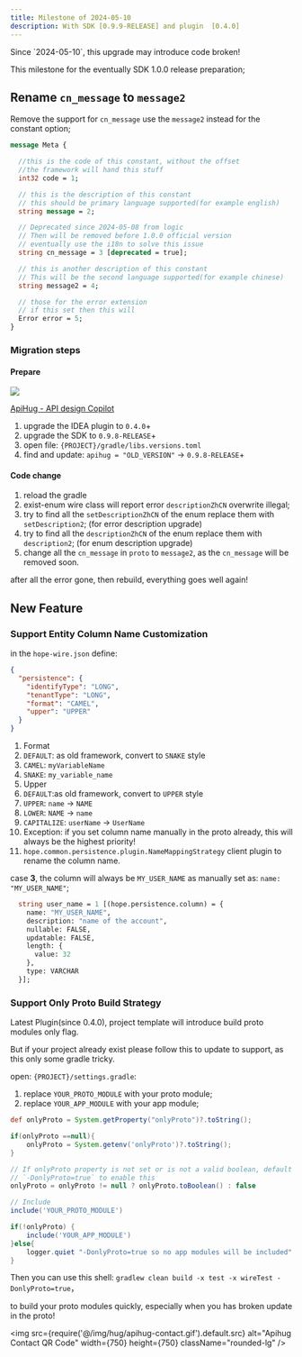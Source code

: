 ```yaml
---
title: Milestone of 2024-05-10
description: With SDK [0.9.9-RELEASE] and plugin  [0.4.0]
---
```



<TipBad>
  Since `2024-05-10`, this upgrade may introduce code broken!  
</TipBad>

This milestone for the eventually SDK 1.0.0 release preparation;

## Rename  `cn_message` to `message2`

Remove the support for  `cn_message` use the `message2` instead for the constant option;

```protobuf
message Meta {

  //this is the code of this constant, without the offset
  //the framework will hand this stuff
  int32 code = 1;

  // this is the description of this constant
  // this should be primary language supported(for example english)
  string message = 2;

  // Deprecated since 2024-05-08 from logic
  // Then will be removed before 1.0.0 official version
  // eventually use the i18n to solve this issue
  string cn_message = 3 [deprecated = true];

  // this is another description of this constant
  // This will be the second language supported(for example chinese)
  string message2 = 4;

  // those for the error extension
  // if this set then this will
  Error error = 5;
}
```

### Migration steps

#### Prepare

<a target="_blank" href="https://search.maven.org/artifact/com.apihug/it-bom"><img src="https://img.shields.io/maven-central/v/com.apihug/it-bom.svg?label=Maven%20Central" /></a>

[ApiHug - API design Copilot](https://plugins.jetbrains.com/plugin/23534-apihug--api-design-copilot)

1. upgrade the IDEA plugin to `0.4.0`+
2. upgrade the SDK to `0.9.8-RELEASE`+
1. open file: `{PROJECT}/gradle/libs.versions.toml`
2. find and update: `apihug = "OLD_VERSION"` -> `0.9.8-RELEASE`+

#### Code change

1. reload the gradle
2. exist-enum wire class will report error `descriptionZhCN` overwrite illegal;
3. try to find all the `setDescriptionZhCN` of the enum replace them with `setDescription2`; (for error description upgrade)
4. try to find all the `descriptionZhCN` of the enum replace them with `description2`; (for enum description upgrade)
5. change all the `cn_message` in `proto` to  `message2`, as the `cn_message` will be removed soon.

after all the error gone,  then rebuild, everything goes well again!

## New Feature

### Support Entity Column Name Customization

in the `hope-wire.json` define:

```json
{
  "persistence": {
    "identifyType": "LONG",
    "tenantType": "LONG",
    "format": "CAMEL",
    "upper": "UPPER"
  }
}
```

1. Format
2. `DEFAULT`: as old framework, convert to `SNAKE` style
3. `CAMEL`: `myVariableName`
4. `SNAKE`: `my_variable_name`
5. Upper
6. `DEFAULT`:as old framework, convert to `UPPER` style
7. `UPPER`: `name` -> `NAME`
8. `LOWER`: `NAME` -> `name`
9. `CAPITALIZE`:  `userName` -> `UserName`
10. Exception: if you set column name manually in the proto already, this will always be the highest priority!
11. `hope.common.persistence.plugin.NameMappingStrategy` client plugin to rename the column name.

case **3**, the column will always be `MY_USER_NAME` as manually set as: `name: "MY_USER_NAME"`;

```protobuf
  string user_name = 1 [(hope.persistence.column) = {
    name: "MY_USER_NAME",
    description: "name of the account",
    nullable: FALSE,
    updatable: FALSE,
    length: {
      value: 32
    },
    type: VARCHAR
  }];
  ```

### Support Only Proto Build Strategy

Latest Plugin(since 0.4.0), project template will introduce build proto modules only flag.

But if your project already exist please follow this to update to support, as this only some gradle tricky.

open: `{PROJECT}/settings.gradle`:

1. replace `YOUR_PROTO_MODULE` with your proto module;
2. replace `YOUR_APP_MODULE` with your app module;

```groovy
def onlyProto = System.getProperty("onlyProto")?.toString();

if(onlyProto ==null){
    onlyProto = System.getenv('onlyProto')?.toString();
}

// If onlyProto property is not set or is not a valid boolean, default to false
// `-DonlyProto=true` to enable this
onlyProto = onlyProto != null ? onlyProto.toBoolean() : false

// Include
include('YOUR_PROTO_MODULE')

if(!onlyProto) {
    include('YOUR_APP_MODULE')
}else{
    logger.quiet "-DonlyProto=true so no app modules will be included"
}

```

Then you can use this shell:  `gradlew clean build -x test -x wireTest -DonlyProto=true`，

to build your proto modules quickly, especially when you has broken update in the proto!

<img src={require('@/img/hug/apihug-contact.gif').default.src} alt="Apihug Contact QR Code" width={750} height={750} className="rounded-lg" />
